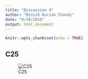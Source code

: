 ```yaml
---
title: "Discussion 4"
author: "Binish Kurian Chandy"
date: "9/19/2018"
output: html_document
---
```


```r
knitr::opts_chunk$set(echo = TRUE)
```

## C25

 ![C25](C25.png) 